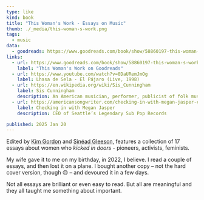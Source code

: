 ```yaml
---
type: like
kind: book
title: "This Woman's Work - Essays on Music"
thumb: ./_media/this-woman-s-work.png
tags:
  - music
data:
  - goodreads: https://www.goodreads.com/book/show/58860197-this-woman-s-work/
links:
  - url: https://www.goodreads.com/book/show/58860197-this-woman-s-work/
    label: "This Woman's Work on Goodreads"
  - url: https://www.youtube.com/watch?v=0DaURemJmOg
    label: Lhasa de Sela - El Pájaro (Live, 1998)
  - url: https://en.wikipedia.org/wiki/Sis_Cunningham
    label: Sis Cunningham
    description: An American musician, performer, publicist of folk music and protest songs.
  - url: https://americansongwriter.com/checking-in-with-megan-jasper-ceo-of-seattles-legendary-sub-pop-records/
    label: Checking in with Megan Jasper
    description: CEO of Seattle’s Legendary Sub Pop Records

published: 2025 Jan 20
---
```


<Abstract>

Edited by [Kim Gordon](https://en.wikipedia.org/wiki/Kim_Gordon) and [Sinéad Gleeson](https://en.wikipedia.org/wiki/Sin%C3%A9ad_Gleeson), features a collection of 17 essays about women who _kicked in doors_ - pioneers, activists, feminists.

</Abstract>

My wife gave it to me on my birthday, in 2022, I believe. I read a couple of essays, and then lost it on a plane. I bought another copy – not the hard cover version, though :cry: – and devoured it in a few days.

Not all essays are brilliant or even easy to read. But all are meaningful and they all taught me something about important.
